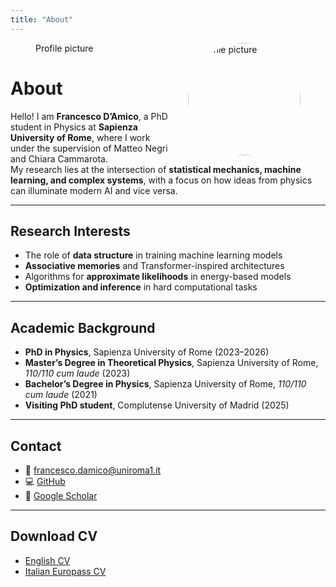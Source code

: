 ```yaml
---
title: "About"
---
```


![Profile picture](images/profile.jpg){width=180px style="border-radius: 50%; float: right; margin-left: 20px;"}

# About

Hello! I am **Francesco D’Amico**, a PhD student in Physics at **Sapienza University of Rome**, where I work under the supervision of Matteo Negri and Chiara Cammarota.  
My research lies at the intersection of **statistical mechanics, machine learning, and complex systems**, with a focus on how ideas from physics can illuminate modern AI and vice versa.  

---

## Research Interests
- The role of **data structure** in training machine learning models  
- **Associative memories** and Transformer-inspired architectures  
- Algorithms for **approximate likelihoods** in energy-based models  
- **Optimization and inference** in hard computational tasks  

---

## Academic Background
- **PhD in Physics**, Sapienza University of Rome (2023–2026)  
- **Master’s Degree in Theoretical Physics**, Sapienza University of Rome, *110/110 cum laude* (2023)  
- **Bachelor’s Degree in Physics**, Sapienza University of Rome, *110/110 cum laude* (2021)  
- **Visiting PhD student**, Complutense University of Madrid (2025)  

---

## Contact
- 📧 [francesco.damico@uniroma1.it](mailto:francesco.damico@uniroma1.it)  
- 💻 [GitHub](https://github.com/Francill99)  
- 📑 [Google Scholar](https://scholar.google.com/citations?user=fcoliR8AAAAJ&hl=it&oi=ao)  

---

## Download CV
- [English CV](docs/CV_English.pdf)  
- [Italian Europass CV](docs/CV_Italian.pdf)  
